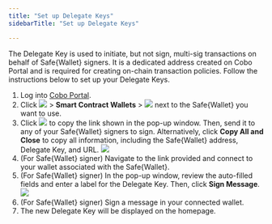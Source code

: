 ```yaml
---
title: "Set up Delegate Keys"
sidebarTitle: "Set up Delegate Keys"

---
```


The Delegate Key is used to initiate, but not sign, multi-sig transactions on behalf of Safe&#123;Wallet&#125; signers. It is a dedicated address created on Cobo Portal and is required for creating on-chain transaction policies. Follow the instructions below to set up your Delegate Keys.

1. Log into [Cobo Portal](https://portal.cobo.com/login).
2. Click <img src="/en/images/smart-contract-wallet/button_wallet.svg" className="icon"></img> > **Smart Contract Wallets** > <img src="/en/images/smart-contract-wallet/button_delegate key.svg" className="icon"></img> next to the Safe&#123;Wallet&#125; you want to use.
3. Click <img src="/en/images/smart-contract-wallet/button_copy.svg" className="icon"></img> to copy the link shown in the pop-up window. Then, send it to any of your Safe&#123;Wallet&#125; signers to sign. Alternatively, click **Copy All and Close** to copy all information, including the Safe&#123;Wallet&#125; address, Delegate Key, and URL.
<img src="/en/images/smart-contract-wallet/4.png" className="screenshot_modal"></img>
4. (For Safe&#123;Wallet&#125; signer) Navigate to the link provided and connect to your wallet associated with the Safe&#123;Wallet&#125;.
5. (For Safe&#123;Wallet&#125; signer) In the pop-up window, review the auto-filled fields and enter a label for the Delegate Key. Then, click **Sign Message**.
<img src="/en/images/smart-contract-wallet/5.png" className="screenshot_modal"></img>
6. (For Safe&#123;Wallet&#125; signer) Sign a message in your connected wallet.
7. The new Delegate Key will be displayed on the homepage.





